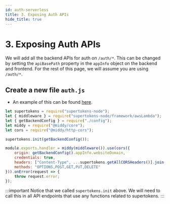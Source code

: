 ```yaml
---
id: auth-serverless
title: 3. Exposing Auth APIs
hide_title: true
---
```


<!-- COPY DOCS -->
<!-- ./thirdpartyemailpassword/serverless/with-aws-lambda/auth-serverless.mdx -->

# 3. Exposing Auth APIs

We will add all the backend APIs for auth on `/auth/*`. This can be changed by setting the `apiBasePath` property in the `appInfo` object on the backend and frontend. For the rest of this page, we will assume you are using `/auth/*`.

## Create a new file `auth.js`
- An example of this can be found [here](https://github.com/supertokens/supertokens-auth-react/blob/master/examples/with-aws-lambda/backend/auth.js).

```jsx title="auth.js"
let supertokens = require("supertokens-node");
let { middleware } = require("supertokens-node/framework/awsLambda");
let { getBackendConfig } = require("./config");
let middy = require("@middy/core");
let cors = require("@middy/http-cors");

supertokens.init(getBackendConfig());

module.exports.handler = middy(middleware()).use(cors({
    origin: getBackendConfig().appInfo.websiteDomain,
    credentials: true,
    headers: ["Content-Type", ...supertokens.getAllCORSHeaders()].join(", "),
    methods: "OPTIONS,POST,GET,PUT,DELETE"
})).onError(request => {
    throw request.error;
});
```

:::important
Notice that we called `supertokens.init` above. We will need to call this in all API endpoints that use any functions related to supertokens.
:::
